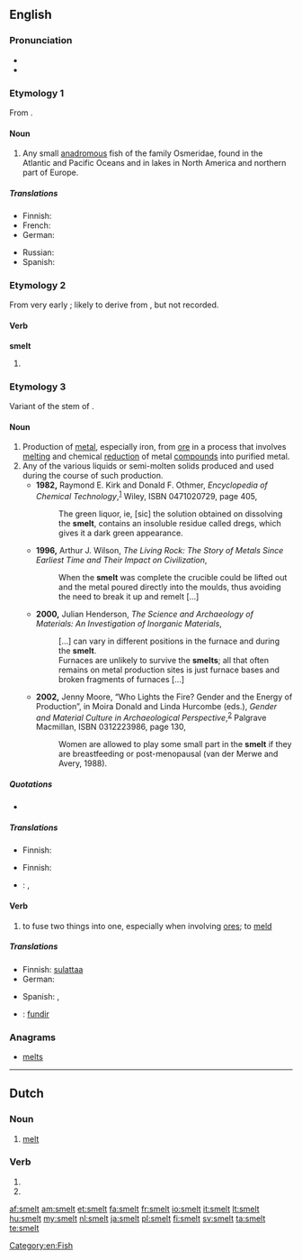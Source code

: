 {{wikipedia|dab=smelt (disambiguation)}}
==English==

===Pronunciation===
* {{IPA|/ˈsmɛlt/}}
* {{rhymes|ɛlt}}

===Etymology 1===
From {{etyl|ang}} {{term|smelt}}.

====Noun====
{{wikipedia}}
{{en-noun}}

# Any small [[anadromous]] fish of the family Osmeridae, found in the Atlantic and Pacific Oceans and in lakes in North America and northern part of Europe.

=====Translations=====
{{trans-top|fish of the family Osmeridae}}
* Finnish: {{t|fi|kuore}}
* French: {{t+|fr|éperlan|m}}
* German: {{t|de|Stint}}
{{trans-mid}}
* Russian: {{t+|ru|корюшка|f|tr=kór'uška}}
* Spanish: {{t|es|eperlano|m}}
{{trans-bottom}}

===Etymology 2===
From very early {{etyl|enm}} {{term|smel}}; likely to derive from {{etyl|ang}}, but not recorded.

====Verb====
'''smelt'''

# {{past of|smell}}

===Etymology 3===
Variant of the stem of {{etyl|ang}} {{term|meltan||to melt}}.

====Noun====
{{en-noun}}

# Production of [[metal]], especially iron, from [[ore]] in a process that involves [[melt|melting]] and chemical [[reduction]] of metal [[compound|compounds]] into purified metal.
# Any of the various liquids or semi-molten solids produced and used during the course of such production.
#* '''1982,''' Raymond E. Kirk and Donald F. Othmer, ''Encyclopedia of Chemical Technology'',<sup>[http://books.google.com/books?id=ELo2AAAAMAAJ]</sup> Wiley, ISBN 0471020729, page 405,
#*: The green liquor, ie, [sic] the solution obtained on dissolving the '''smelt''', contains an insoluble residue called dregs, which gives it a dark green appearance.
#* '''1996,''' Arthur J. Wilson, ''The Living Rock: The Story of Metals Since Earliest Time and Their Impact on Civilization'',
#*: When the '''smelt''' was complete the crucible could be lifted out and the metal poured directly into the moulds, thus avoiding the need to break it up and remelt […]
#* '''2000,''' Julian Henderson, ''The Science and Archaeology of Materials: An Investigation of Inorganic Materials'',
#*: […] can vary in different positions in the furnace and during the '''smelt'''.
#*: Furnaces are unlikely to survive the '''smelts'''; all that often remains on metal production sites is just furnace bases and broken fragments of furnaces […]
#* '''2002,''' Jenny Moore, “Who Lights the Fire? Gender and the Energy of Production”, in Moira Donald and Linda Hurcombe (eds.), ''Gender and Material Culture in Archaeological Perspective'',<sup>[http://books.google.com/books?id=che-z_41CnkC]</sup> Palgrave Macmillan, ISBN 0312223986, page 130,
#*: Women are allowed to play some small part in the '''smelt''' if they are breastfeeding or post-menopausal (van der Merwe and Avery, 1988). <!-- Confused? So is Ms. Moore. The smelt is considered allegorical for the female reproductive process, but woman who are pregnant or capable of pregnancy are considered detrimental to the smelt, so can't participate. -->

=====Quotations=====
* {{seeCites}}

=====Translations=====
{{trans-top|process of extracting metal from ore by melting}}
* Finnish: {{t|fi|pelkistyssulatus}}
{{trans-mid}}
{{trans-bottom}}

{{trans-top|any of the molten liquids involved in these processes}}
* Finnish: {{t|fi|sula}}
{{trans-mid}}
{{trans-bottom}}

{{checktrans-top}} <!-- These appear to be verbs and not nouns as they are supposed to be in this section -->
* {{ttbc|German}}: {{t+|de|schmelzen}},  {{t|de|verhütten}}
{{trans-bottom}}

====Verb====
{{en-verb}}

# to fuse two things into one, especially when involving [[ore]]s; to [[meld]]

=====Translations=====
{{trans-top|to fuse two things into one}}
* Finnish: [[sulattaa#Finnish|sulattaa]] {{t|fi|yhteen}}
* German: {{t|de|verschmelzen}}
{{trans-mid}}
* Spanish: {{t-|es|fundir}}, {{t-|es|soldar}}
{{trans-bottom}}

{{checktrans-top}}

{{trans-mid}}
* {{ttbc|pt}}: [[fundir]]
{{trans-bottom}}

===Anagrams===
* [[melts#English|melts]]

[[Category:en:Fish]]

----

==Dutch==

===Noun===
{{nl-noun|g=m|-|-}}

# [[melt]]

===Verb===
{{infl|nl}}

# {{nl-verb-form|p=123|n=sg|t=pres|m=ind|smelten}}
# {{nl-verb-form|m=imp|smelten}}

[[af:smelt]]
[[am:smelt]]
[[et:smelt]]
[[fa:smelt]]
[[fr:smelt]]
[[io:smelt]]
[[it:smelt]]
[[lt:smelt]]
[[hu:smelt]]
[[my:smelt]]
[[nl:smelt]]
[[ja:smelt]]
[[pl:smelt]]
[[fi:smelt]]
[[sv:smelt]]
[[ta:smelt]]
[[te:smelt]]
